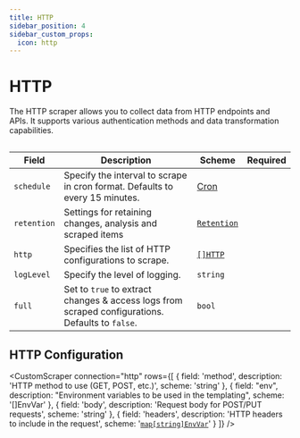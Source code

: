 ```yaml
---
title: HTTP
sidebar_position: 4
sidebar_custom_props:
  icon: http
---
```



# <Icon name="http"/> HTTP

<!-- Source: modules/config-db/api/v1/http.go:8#HTTP -->

The HTTP scraper allows you to collect data from HTTP endpoints and APIs. It supports various authentication methods and data transformation capabilities.

```yaml title="aws-scraper.yaml" file=<rootDir>/modules/config-db/fixtures/http-lastfm.yaml
```

| Field       | Description                                                                  | Scheme                                             | Required |
| ----------- | ---------------------------------------------------------------------------- | -------------------------------------------------- | -------- |
| `schedule`  | Specify the interval to scrape in cron format. Defaults to every 15 minutes. | [Cron](/reference/types#cron)                      |          |
| `retention` | Settings for retaining changes, analysis and scraped items                   | [`Retention`](/guide/config-db/concepts/retention) |          |
| `http`      | Specifies the list of HTTP configurations to scrape.                         | [`[]HTTP`](#http)                                  |          |
| `logLevel`  | Specify the level of logging.                                                      | `string`                                     |          |
| `full`      | Set to `true` to extract changes & access logs from scraped configurations. Defaults to `false`. | `bool`                                       |          |

## HTTP Configuration

<CustomScraper connection="http"
  rows={[
    {
      field: 'method',
      description: 'HTTP method to use (GET, POST, etc.)',
      scheme: 'string'
    },
    {
      field: "env",
      description: "Environment variables to be used in the templating",
      scheme: '[]EnvVar'
    },
    {
      field: 'body',
      description: 'Request body for POST/PUT requests',
      scheme: 'string'
    },
    {
      field: 'headers',
      description: 'HTTP headers to include in the request',
      scheme: '[`map[string]EnvVar`](/reference/env-var)'
    }
  ]}
/>

<Custom/>